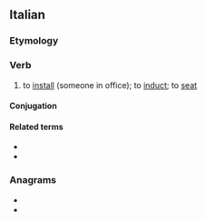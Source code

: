 ==Italian==

===Etymology===
{{confix|it|in|sedia|t2=seat|are}}

===Verb===
{{it-verb|a/è}}

# {{lb|it|transitive}} to [[install]] (someone in office); to [[induct]]; to [[seat]]

====Conjugation====
{{it-conj-iare|insedi|avere}}

====Related terms====
* {{l|it|insediamento}}
* {{l|it|insediarsi}}

===Anagrams===
* {{l|it|desinerai}}
* {{l|it|insedierà}}